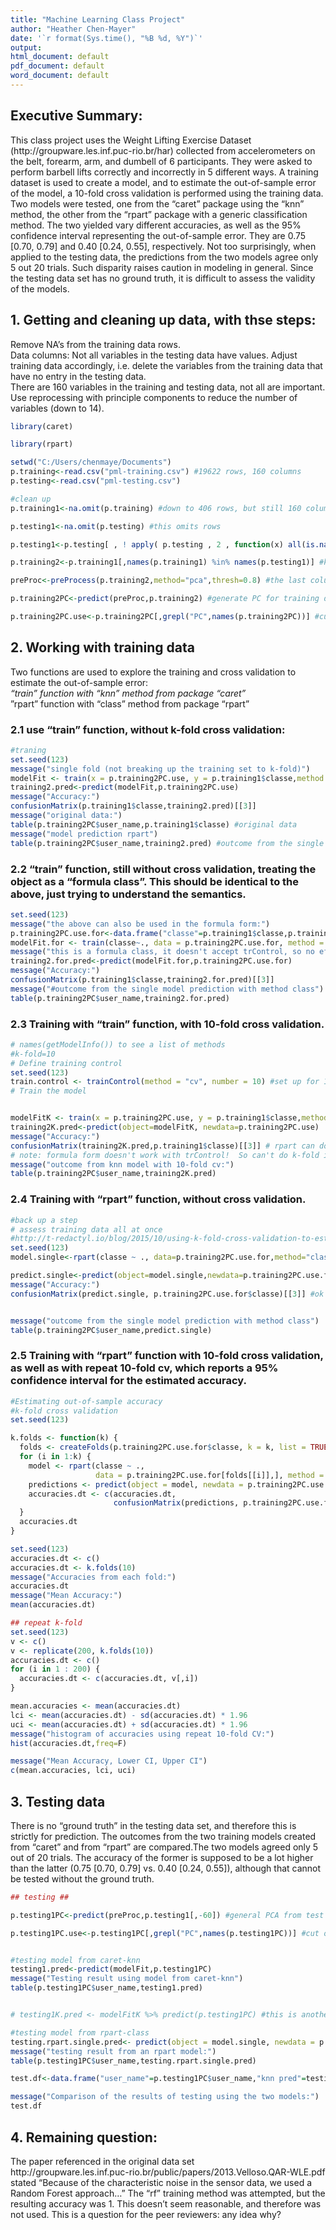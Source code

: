 ---
title: "Machine Learning Class Project"
author: "Heather Chen-Mayer"
date: '`r format(Sys.time(), "%B %d, %Y")`'
output:
html_document: default
pdf_document: default
word_document: default
---

## Executive Summary:
This class project uses the Weight Lifting Exercise Dataset (http://groupware.les.inf.puc-rio.br/har) collected from accelerometers on the belt, forearm, arm, and dumbell of 6 participants. They were asked to perform barbell lifts correctly and incorrectly in 5 different ways. A training dataset is used to create a model, and to estimate the out-of-sample error of the model, a 10-fold cross validation is performed using the training data.  Two models were tested, one from the "caret" package using the "knn" method, the other from the "rpart" package with a generic classification method. The two yielded vary different accuracies, as well as the 95% confidence interval representing the out-of-sample error. They are 0.75 [0.70, 0.79] and 0.40 [0.24, 0.55], respectively.  Not too surprisingly, when applied to the testing data, the predictions from the two models agree only 5 out 20 trials. Such disparity raises caution in modeling in general. Since the testing data set has no ground truth, it is difficult to assess the validity of the models.  


## 1. Getting and cleaning up data, with thse steps:
Remove NA's from the training data rows.    
Data columns: Not all variables in the testing data have values.  Adjust training data accordingly, i.e. delete the variables from the training data that have no entry in the testing data.     
There are 160 variables in the training and testing data, not all are important. Use reprocessing with principle components to reduce the number of variables (down to 14).


```{r,echo=F}


library(caret)

library(rpart)

setwd("C:/Users/chenmaye/Documents")
p.training<-read.csv("pml-training.csv") #19622 rows, 160 columns
p.testing<-read.csv("pml-testing.csv")

#clean up
p.training1<-na.omit(p.training) #down to 406 rows, but still 160 columns. The last column is classe.

p.testing1<-na.omit(p.testing) #this omits rows

p.testing1<-p.testing[ , ! apply( p.testing , 2 , function(x) all(is.na(x)) ) ] #remove NA columns, down to 60 columns

p.training2<-p.training1[,names(p.training1) %in% names(p.testing1)] #keep only the same columns in the testing data, down to 59 columns

preProc<-preProcess(p.training2,method="pca",thresh=0.8) #the last column is classe

p.training2PC<-predict(preProc,p.training2) #generate PC for training data, down to 14 variables

p.training2PC.use<-p.training2PC[,grepl("PC",names(p.training2PC))] #cut out the non "PCx" columns

```
## 2. Working with training data 
Two functions are used to explore the training and cross validation to estimate the out-of-sample error:   
*"train" function with "knn" method from package "caret"   
*"rpart" function with "class" method from package "rpart"  

### 2.1 use "train" function, without k-fold cross validation:

```{r,echo=F}
#traning
set.seed(123) 
message("single fold (not breaking up the training set to k-fold)")
modelFit <- train(x = p.training2PC.use, y = p.training1$classe,method = "knn") 
training2.pred<-predict(modelFit,p.training2PC.use)
message("Accuracy:")
confusionMatrix(p.training1$classe,training2.pred)[[3]]
message("original data:")
table(p.training2PC$user_name,p.training1$classe) #original data
message("model prediction rpart")
table(p.training2PC$user_name,training2.pred) #outcome from the single model prediction with method "class"
```
### 2.2 "train" function, still without cross validation, treating the object as a "formula class". This should be identical to the above, just trying to understand the semantics. 

```{r,echo=F}

set.seed(123) 
message("the above can also be used in the formula form:")
p.training2PC.use.for<-data.frame("classe"=p.training1$classe,p.training2PC.use) #put in the same data frame so that the formula form can be used
modelFit.for <- train(classe~., data = p.training2PC.use.for, method = "knn") 
message("this is a formula class, it doesn't accept trControl, so no effect on the k-fold.")
training2.for.pred<-predict(modelFit.for,p.training2PC.use.for)
message("Accuracy:")
confusionMatrix(p.training1$classe,training2.for.pred)[[3]]
message("#outcome from the single model prediction with method class")
table(p.training2PC$user_name,training2.for.pred) 

```

### 2.3 Training with "train" function, with 10-fold cross validation.

```{r, echo=F}
# names(getModelInfo()) to see a list of methods
#k-fold=10
# Define training control
set.seed(123) 
train.control <- trainControl(method = "cv", number = 10) #set up for 10 fold cross validation
# Train the model


modelFitK <- train(x = p.training2PC.use, y = p.training1$classe,method = "knn",trControl = train.control)
training2K.pred<-predict(object=modelFitK, newdata=p.training2PC.use)
message("Accuracy:")
confusionMatrix(training2K.pred,p.training1$classe)[[3]] # rpart can do this explicitly 
# note: formula form doesn't work with trControl!  So can't do k-fold in formula form.
message("outcome from knn model with 10-fold cv:")
table(p.training2PC$user_name,training2K.pred) 


```


### 2.4 Training with "rpart" function, without cross validation.

```{r,echo=F}



#back up a step
# assess training data all at once
#http://t-redactyl.io/blog/2015/10/using-k-fold-cross-validation-to-estimate-out-of-sample-accuracy.html
set.seed(123) 
model.single<-rpart(classe ~ ., data=p.training2PC.use.for,method="class")

predict.single<-predict(object=model.single,newdata=p.training2PC.use.for, type="class")
message("Accuracy:")
confusionMatrix(predict.single, p.training2PC.use.for$classe)[[3]] #ok this makes more sense, accuracy of 0.64.


message("outcome from the single model prediction with method class")
table(p.training2PC$user_name,predict.single) 
```
### 2.5 Training with "rpart" function with 10-fold cross validation, as well as with repeat 10-fold cv, which reports a 95% confidence interval for the estimated accuracy.  
```{r, echo=F}

#Estimating out-of-sample accuracy 
#k-fold cross validation
set.seed(123) 

k.folds <- function(k) {
  folds <- createFolds(p.training2PC.use.for$classe, k = k, list = TRUE, returnTrain = TRUE)
  for (i in 1:k) {
    model <- rpart(classe ~ ., 
                   data = p.training2PC.use.for[folds[[i]],], method = "class")
    predictions <- predict(object = model, newdata = p.training2PC.use.for[-folds[[i]],], type = "class")
    accuracies.dt <- c(accuracies.dt, 
                       confusionMatrix(predictions, p.training2PC.use.for[-folds[[i]], ]$classe)$overall[[1]])
  }
  accuracies.dt
}

set.seed(123)
accuracies.dt <- c()
accuracies.dt <- k.folds(10)
message("Accuracies from each fold:")
accuracies.dt
message("Mean Accuracy:")
mean(accuracies.dt)

## repeat k-fold
set.seed(123)
v <- c()
v <- replicate(200, k.folds(10))
accuracies.dt <- c()
for (i in 1 : 200) { 
  accuracies.dt <- c(accuracies.dt, v[,i])
}

mean.accuracies <- mean(accuracies.dt)
lci <- mean(accuracies.dt) - sd(accuracies.dt) * 1.96
uci <- mean(accuracies.dt) + sd(accuracies.dt) * 1.96
message("histogram of accuracies using repeat 10-fold CV:")
hist(accuracies.dt,freq=F)

message("Mean Accuracy, Lower CI, Upper CI")
c(mean.accuracies, lci, uci)

```
## 3. Testing data 
There is no "ground truth" in the testing data set, and therefore this is strictly for prediction.  The outcomes from the two training models created from "caret" and from "rpart" are compared.The two models agreed only 5 out of 20 trials. The accuracy of the former is supposed to be a lot higher than the latter (0.75 [0.70, 0.79] vs. 0.40 [0.24, 0.55]), although that cannot be tested without the ground truth.
```{r,echo=F}
## testing ##

p.testing1PC<-predict(preProc,p.testing1[,-60]) #general PCA from test data

p.testing1PC.use<-p.testing1PC[,grepl("PC",names(p.testing1PC))] #cut out the non "PCx" columns


#testing model from caret-knn
testing1.pred<-predict(modelFit,p.testing1PC) 
message("Testing result using model from caret-knn")
table(p.testing1PC$user_name,testing1.pred)


# testing1K.pred <- modelFitK %>% predict(p.testing1PC) #this is another way of coding predictions

#testing model from rpart-class
testing.rpart.single.pred<- predict(object = model.single, newdata = p.testing1PC.use, type = "class")
message("testing result from an rpart model:")
table(p.testing1PC$user_name,testing.rpart.single.pred)

test.df<-data.frame("user_name"=p.testing1PC$user_name,"knn pred"=testing1.pred,"rpart pred"=testing.rpart.single.pred)

message("Comparison of the results of testing using the two models:")
test.df


```
## 4. Remaining question: 
The paper referenced in the original data set  
http://groupware.les.inf.puc-rio.br/public/papers/2013.Velloso.QAR-WLE.pdf  
stated "Because of the characteristic noise in the sensor data, we used a Random Forest approach..."  The "rf" training method was attempted, but the resulting accuracy was 1.  This doesn't seem reasonable, and therefore was not used.  This is a question for the peer reviewers: any idea why?

